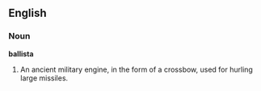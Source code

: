 ==English==

===Noun===

'''ballista'''

#An ancient military engine, in the form of a crossbow, used for hurling large missiles.